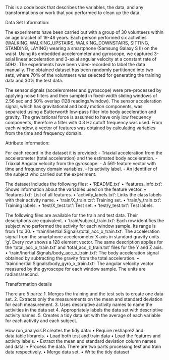 

This is a code book that describes the variables, the data, and any transformations or work that you performed to clean up the data.


Data Set Information:

The experiments have been carried out with a group of 30 volunteers within an age bracket of 19-48 years. Each person performed six activities (WALKING, WALKING_UPSTAIRS, WALKING_DOWNSTAIRS, SITTING, STANDING, LAYING) wearing a smartphone (Samsung Galaxy S II) on the waist. Using its embedded accelerometer and gyroscope, we captured 3-axial linear acceleration and 3-axial angular velocity at a constant rate of 50Hz. The experiments have been video-recorded to label the data manually. The obtained dataset has been randomly partitioned into two sets, where 70% of the volunteers was selected for generating the training data and 30% the test data.

The sensor signals (accelerometer and gyroscope) were pre-processed by applying noise filters and then sampled in fixed-width sliding windows of 2.56 sec and 50% overlap (128 readings/window). The sensor acceleration signal, which has gravitational and body motion components, was separated using a Butterworth low-pass filter into body acceleration and gravity. The gravitational force is assumed to have only low frequency components, therefore a filter with 0.3 Hz cutoff frequency was used. From each window, a vector of features was obtained by calculating variables from the time and frequency domain.

Attribute Information:

For each record in the dataset it is provided:
- Triaxial acceleration from the accelerometer (total acceleration) and the estimated body acceleration.
- Triaxial Angular velocity from the gyroscope.
- A 561-feature vector with time and frequency domain variables.
- Its activity label.
- An identifier of the subject who carried out the experiment.

The dataset includes the following files:
•	'README.txt'
•	'features_info.txt': Shows information about the variables used on the feature vector.
•	'features.txt': List of all features.
•	'activity_labels.txt': Links the class labels with their activity name.
•	'train/X_train.txt': Training set.
•	'train/y_train.txt': Training labels.
•	'test/X_test.txt': Test set.
•	'test/y_test.txt': Test labels.

The following files are available for the train and test data. Their descriptions are equivalent.
•	'train/subject_train.txt': Each row identifies the subject who performed the activity for each window sample. Its range is from 1 to 30.
•	'train/Inertial Signals/total_acc_x_train.txt': The acceleration signal from the smartphone accelerometer X axis in standard gravity units 'g'. Every row shows a 128 element vector. The same description applies for the 'total_acc_x_train.txt' and 'total_acc_z_train.txt' files for the Y and Z axis.
•	'train/Inertial Signals/body_acc_x_train.txt': The body acceleration signal obtained by subtracting the gravity from the total acceleration.
•	'train/Inertial Signals/body_gyro_x_train.txt': The angular velocity vector measured by the gyroscope for each window sample. The units are radians/second.

Transformation details

There are 5 parts:
1.	Merges the training and the test sets to create one data set.
2.	Extracts only the measurements on the mean and standard deviation for each measurement.
3.	Uses descriptive activity names to name the activities in the data set
4.	Appropriately labels the data set with descriptive activity names.
5.	Creates a tidy data set with the average of each variable for each activity and each subject.

How run_analysis.R creates the tidy data:
•	Require reshapre2 and data.table librareis.
•	Load both test and train data
•	Load the features and activity labels.
•	Extract the mean and standard deviation column names and data.
•	Process the data. There are two parts processing test and train data respectively.
•	Merge data set.
•	Write the tidy dataset 
